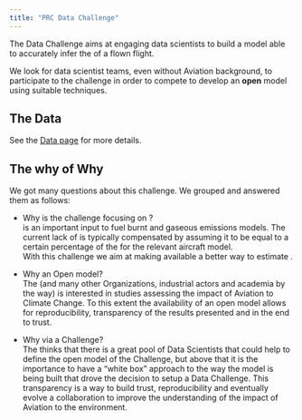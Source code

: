 ```yaml
---
title: "PRC Data Challenge"
---
```


The \acr{PRC} Data Challenge aims at engaging data scientists to
build a model able to accurately infer the \acr{ATOW} of a flown flight.

We look for data scientist teams, even without Aviation background, to participate
to the challenge in order to compete to develop an **open** model using suitable \acr{ML}
techniques.

## The Data
See the [Data page](data.html) for more details.


## The why of Why

We got many questions about this challenge. We grouped and answered them as follows:

* Why is the challenge focusing on \acr{ATOW}?  
  \acr{ATOW} is an important input to fuel burnt and gaseous emissions models.
  The current lack of \acr{ATOW} is typically compensated by assuming it to be equal to a certain
  percentage of the \acr{MTOW} for the relevant aircraft model.  
  With this challenge we aim at making available a better way to
  estimate \acr{ATOW}.

* Why an Open model?  
  The \acr{PRC} (and many other Organizations, industrial actors and academia by the way) is interested
  in studies assessing the impact of Aviation to Climate Change.
  To this extent the availability of an open model allows for reproducibility, transparency of
  the results presented and in the end to trust.  

* Why via a Challenge?  
  The \acr{PRC} thinks that there is a great pool of Data Scientists that could help to define
  the open model of the Challenge, but above that it is the importance to have a "white box" approach
  to the way the model is being built that drove the decision to setup a Data Challenge.
  This transparency is a way to build trust, reproducibility and eventually evolve a collaboration
  to improve the understanding of the impact of Aviation to the environment.
